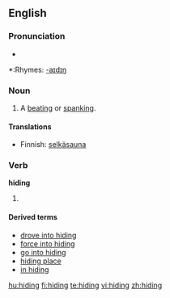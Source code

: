 ==English==

===Pronunciation===
*{{audio|en-us-hiding.ogg|Audio (US)}}

*:Rhymes: [[Rhymes:English:-aɪdɪŋ|-aɪdɪŋ]]

===Noun===
{{en-noun|s|-}}

# {{context|colloquial|countable}} A [[beating]] or [[spanking]].

====Translations====
{{trans-top|A beating or spanking}}
*Finnish: [[selkäsauna]]
{{trans-mid}}
{{trans-bottom}}

===Verb===
'''hiding'''

# {{present participle of|[[hide]]}}

====Derived terms====
*[[drove into hiding]]
*[[force into hiding]]
*[[go into hiding]]
*[[hiding place]]
*[[in hiding]]

[[hu:hiding]]
[[fi:hiding]]
[[te:hiding]]
[[vi:hiding]]
[[zh:hiding]]